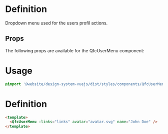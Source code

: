 
<Meta title="Elements/UserMenu" />

# Definition

Dropdown menu used for the users profil actions.

## Props

The following props are available for the QfcUserMenu component:

<ArgTypes of={QfcUserMenu} />

# Usage

```sass
@import '@website/design-system-vuejs/dist/styles/components/QfcUserMenu.scss';
```

# Definition

```html
<template>
  <QfcUserMenu :links="links" avatar="avatar.svg" name="John Doe" />
</template>
```
